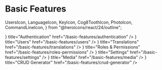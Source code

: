 # Basic Features

  UsersIcon,
  LanguageIcon,
  KeyIcon,
  Cog8ToothIcon,
  PhotoIcon,
  CommandLineIcon,
} from "@heroicons/react/24/outline";

<Cards>
  <Card icon={<UsersIcon />} title="Authentication" href="/basic-features/authentication" />
  <Card icon={<UsersIcon />} title="Users" href="/basic-features/users" />
  <Card
    icon={<LanguageIcon />}
    title="Translations"
    href="/basic-features/translations"
  />
  <Card
    icon={<KeyIcon />}
    title="Roles & Permissions"
    href="/basic-features/roles-permissions"
  />
  <Card
    icon={<Cog8ToothIcon />}
    title="Settings"
    href="/basic-features/settings"
  />
  <Card icon={<PhotoIcon />} title="Media" href="/basic-features/media" />
  <Card
    icon={<CommandLineIcon />}
    title="CRUD Generator"
    href="/basic-features/crud-generator"
  />
</Cards>
